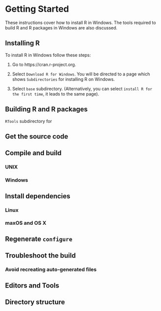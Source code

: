 # Getting Started 

These instructions cover how to install R in Windows. The tools required to build R and R packages in Windows are also discussed.

## Installing R

To install R in Windows follow these steps:

1. Go to https://cran.r-project.org.

2. Select `Download R for Windows`. You will be directed to a page which shows `Subdirectories` for installing R on Windows.

3. Select `base` subdirectory. (Alternatively, you can select `install R for the first time`, it leads to the same page).



## Building R and R packages

 `RTools` subdirectory for 

## Get the source code 

## Compile and build

### UNIX

### Windows

## Install dependencies

### Linux

### maxOS and OS X

## Regenerate `configure`

## Troubleshoot the build

### Avoid recreating auto-generated files

## Editors and Tools

## Directory structure

